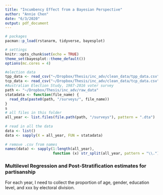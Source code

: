 ```yaml
---
title: "Incumbency Effect from a Bayesian Perspective"
author: "Annie Chen"
date: "6/3/2020"
output: pdf_document
---
```


```r
# packages
pacman::p_load(rstanarm, tidyverse, bayesplot)

# settings
knitr::opts_chunk$set(echo = TRUE)
theme_set(bayesplot::theme_default())
options(mc.cores = 4) 

#election data 
tpp_data <- read_csv("~/Dropbox/Thesis/inc_adv/clean_data/tpp_data.csv")
tcp_data <- read_csv("~/Dropbox/Thesis/inc_adv/clean_data/tcp_data.csv")
#Australian Election Study, 1987-2016 voter survey
path <- "~/Dropbox/Thesis/inc_adv/raw_data"
statadata <- function(file_name) {
  read_dta(paste0(path, "/surveys/", file_name))
}
s
# all files in this folder 
all_year <- list.files(file.path(path, "/surveys"), pattern = ".dta")
  
# read in all the data
data <- list()
data <- sapply(X = all_year, FUN = statadata)
  
# remove .csv from names
names(data) <- sapply(1:length(all_year), 
                      function (x) str_split(all_year, pattern = "\\.")[[x]][1])

```

###  Multilevel Regression and Post-Stratification estimates for partisanship

For each year, I need to collect the proportion of age, gender, education level, and xxx by electoral division.

```r

```





